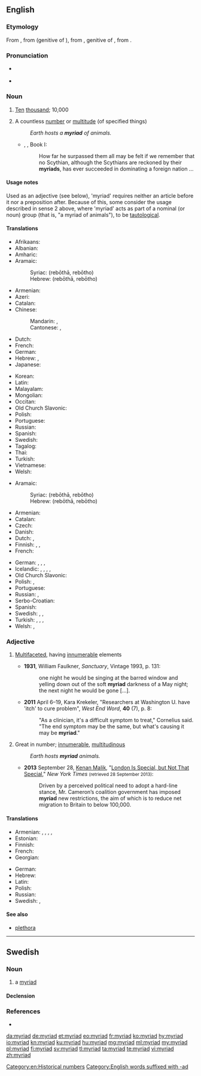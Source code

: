 ==English==
{{was wotd|2009|September|5}}
{{wikipedia}}
===Etymology===
From {{etyl|fr|en}} {{m|fr|myriade}}, from {{etyl|LL.|en}} {{m|la|myriadis}} (genitive of {{m|la|myrias}}), from {{etyl|grc|en}} {{m|grc|μυριάδος}}, genitive of {{m|grc|μυριάς||number of 10,000}}, from {{m|grc|μυρίος||numberless, countless, infinite}}.

===Pronunciation===
* {{a|UK}} {{IPA|/ˈmɪɹiad/|/ˈmɪɹɪəd/|lang=en}}
* {{a|US}} {{IPA|/ˈmɪ.ɹi.æd/|/ˈmɪ.ɹi.əd/|lang=en}}

===Noun===
{{en-noun}}

# {{context|now|_|historical|lang=en}} [[ten|Ten]] [[thousand]]; 10,000 {{defdate|from 16th c.}}
# A countless [[number]] or [[multitude]] (of specified things) {{defdate|from 16th c.}}
#: ''Earth hosts a '''myriad''' of animals.''
#* {{w|Xenophon}}, ''{{w|Cyropaedia}}'', Book I:
#*: How far he surpassed them all may be felt if we remember that no Scythian, although the Scythians are reckoned by their '''myriads''', has ever succeeded in dominating a foreign nation ...

====Usage notes====
Used as an adjective (see below), 'myriad' requires neither an article before it nor a preposition after. Because of this, some consider the usage described in sense 2 above, where 'myriad' acts as part of a nominal (or noun) group (that is, "a myriad of animals"), to be [[tautological]].

====Translations====
{{trans-top-also|ten thousand|ten thousand}}
* Afrikaans: {{t|af|magdom}}
* Albanian: {{t|sq|pafundësi}}
* Amharic: {{t|am|እልፍ|tr=′əlf}}
* Aramaic:
*: Syriac: {{t|arc|ܪܒܘܬܐ|f|sc=Syrc}} (rebōthā, rebōtho)
*: Hebrew: {{t|arc|רבותא|f|sc=Hebr}} (rebōthā, rebōtho)
* Armenian: {{t+|hy|բյուր}}
* Azeri: {{t|az|saysız-hesabsız}}
* Catalan: {{t|ca|miríada|f}}
* Chinese:
*: Mandarin: {{t+|cmn|萬|sc=Hani}}, {{t+|cmn|万|tr=wàn|sc=Hani}}
*: Cantonese: {{t|yue|萬|sc=Hani}}, {{t|yue|万|tr=maan6|sc=Hani}}
* Dutch: {{t|nl|myriade|f}}
* French: {{t+|fr|myriade|f}}
* German: {{t+|de|Myriade|f}}
* Hebrew: {{t+|he|רבבה|tr=revava}}, {{qualifier|biblical}} {{t|he|ריבוא|tr=ribo}}
* Japanese: {{t+|ja|万|tr=まん, man}}
{{trans-mid}}
* Korean: {{t+|ko|만|tr=man}}
* Latin: {{t|la|myrias}}
* Malayalam: {{t+|ml|അയുതം}}
* Mongolian: {{t|mn|түм}}
* Occitan: {{t|oc|miriada|f}}
* Old Church Slavonic: {{t|cu|тьма|f}}
* Polish: {{t|pl|miriada|f}}
* Portuguese: {{t+|pt|miríade|f}}
* Russian: {{t+|ru|мириа́да|f}}
* Spanish: {{t+|es|miríada|f}}
* Swedish: {{t+|sv|myriad|c}}
* Tagalog: {{t|tl|hindi mabilang}}
* Thai: {{t+|th|หมื่น|tr=meun}}
* Turkish: {{t|tr|on bin}}
* Vietnamese: {{t+|vi|vạn}}
* Welsh: {{t|cy|deng mil}}
{{trans-bottom}}

{{trans-top|vast diversity or number}}
* Aramaic:
*: Syriac: {{t|arc|ܪܒܘܬܐ|f|sc=Syrc}} (rebōthā, rebōtho)
*: Hebrew: {{t|arc|רבותא|f|sc=Hebr}} (rebōthā, rebōtho)
* Armenian: {{t+|hy|բյուր}}
* Catalan: {{t|ca|miríada|f}}
* Czech: {{t|cs|myriáda|f}}
* Danish: {{t+|da|myriade|c}}
* Dutch: {{t|nl|een groot aantal}}, {{t|nl|myriade|f}}
* Finnish: {{t+|fi|suunnaton}} {{t+|fi|määrä}}, {{t|fi|myriadi}}, {{t+|fi|lukematon|alt=lukematon määrä}}
* French: {{t+|fr|myriade|f}}
{{trans-mid}}
* German: {{t|de|Unmenge|f}}, {{t+|de|Myriaden|f-p}}, {{t+|de|Unzahl|f}}, {{t+|de|Vielzahl|f}}
* Icelandic: {{t|is|mýgrútur|m}}, {{t|is|urmull|f}}, {{t|is|ótal|n}}, {{t|is|ógrynni|n}}, {{t+|is|aragrúi|m}}
* Old Church Slavonic: {{t|cu|тьма|f}}
* Polish: {{t+|pl|mnóstwo}}, {{t+|pl|masa}}
* Portuguese: {{t+|pt|miríade|f}}
* Russian: {{t+|ru|мириа́да|f}}, {{t+|ru|тьма|f}}
* Serbo-Croatian: {{t+|sh|mirijada|f}}
* Spanish: {{t+|es|miríada|f}}
* Swedish: {{t+|sv|myriad|c}}, {{t+|sv|otal|n}}, {{t|sv|otalig mängd|c}}
* Turkish: {{t|tr|çok büyük sayı}}, {{t+|tr|pek çok}}, {{qualifier|colloquial}} {{t+|tr|bir sürü}}, {{t+|tr|sayısız}}
* Welsh: {{t|cy|myrdd|m}}, {{t|cy|myrddiwn|m}}
{{trans-bottom}}

===Adjective===
{{en-adj|-}}

# {{context|modifying a singular noun|lang=en}} [[multifaceted|Multifaceted]], having [[innumerable]] elements {{defdate|from 18th c.}}
#* '''1931''', William Faulkner, ''Sanctuary'', Vintage 1993, p. 131:
#*: one night he would be singing at the barred window and yelling down out of the soft '''myriad''' darkness of a May night; the next night he would be gone [...].
#* '''2011''' April 6–19, Kara Krekeler, "Researchers at Washington U. have 'itch' to cure problem", ''West End Word'', '''40''' (7), p. 8:
#*: "As a clinician, it's a difficult symptom to treat," Cornelius said. "The end symptom may be the same, but what's causing it may be '''myriad'''."
# {{context|modifying a plural noun|lang=en}} Great in number; [[innumerable]], [[multitudinous]] {{defdate|from 18th c.}}
#: ''Earth hosts '''myriad''' animals.''
#* '''2013''' September 28, [[w:Kenan Malik|Kenan Malik]], "[http://www.nytimes.com/2013/09/29/opinion/sunday/london-is-special-but-not-that-special.html?ref=opinion London Is Special, but Not That Special]," ''New York Times'' <small>(retrieved 28 September 2013)</small>:
#*: Driven by a perceived political need to adopt a hard-line stance, Mr. Cameron’s coalition government has imposed '''myriad''' new restrictions, the aim of which is to reduce net migration to Britain to below 100,000.

====Translations====
{{trans-top|great in number}}
* Armenian: {{t|hy|բյուրավոր}}, {{t|hy|անթիվ}}, {{t|hy|անհամար}}, {{t|hy|անհաշիվ}}, {{t+|hy|բյուր}}
* Estonian: {{t|et|loendamatu}}
* Finnish: {{t+|fi|lukematon}}
* French: {{t+|fr|nombreux}}
* Georgian: {{t|ka|მირიადი}}
{{trans-mid}}
* German: {{t|de|unzählig}}
* Hebrew: {{t+|he|רבבה|f|tr=r"vavah|sc=Hebr}}
* Latin: {{t|la|permulti|m-p}}
* Polish: {{t|pl|niezliczony}}
* Russian: {{t+|ru|мириады}}
* Swedish: {{t+|sv|otalig}}, {{t+|sv|oräknelig}}
{{trans-bottom}}

====See also====
* [[plethora]]

[[Category:en:Historical numbers]]
[[Category:English words suffixed with -ad]]

----

==Swedish==

===Noun===
{{sv-noun|c}}

# a [[#English|myriad]]

====Declension====
{{sv-noun-reg-er}}

===References===
* {{R:SAOL}}

[[da:myriad]]
[[de:myriad]]
[[et:myriad]]
[[eo:myriad]]
[[fr:myriad]]
[[ko:myriad]]
[[hy:myriad]]
[[io:myriad]]
[[kn:myriad]]
[[ku:myriad]]
[[hu:myriad]]
[[mg:myriad]]
[[ml:myriad]]
[[my:myriad]]
[[pl:myriad]]
[[fi:myriad]]
[[sv:myriad]]
[[tl:myriad]]
[[ta:myriad]]
[[te:myriad]]
[[vi:myriad]]
[[zh:myriad]]